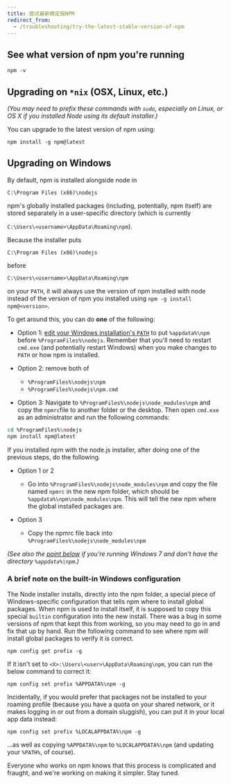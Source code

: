 ```yaml
---
title: 尝试最新稳定版NPM
redirect_from:
  - /troubleshooting/try-the-latest-stable-version-of-npm
---
```


## See what version of npm you're running

```
npm -v
```

## Upgrading on `*nix` (OSX, Linux, etc.)

_(You may need to prefix these commands with `sudo`, especially on Linux, or OS X if you installed Node using its default installer.)_

You can upgrade to the latest version of npm using:

```
npm install -g npm@latest
```

## Upgrading on Windows

By default, npm is installed alongside node in

`C:\Program Files (x86)\nodejs`

npm's globally installed packages (including, potentially, npm itself) are stored separately in a user-specific directory (which is currently

`C:\Users\<username>\AppData\Roaming\npm`).

Because the installer puts

`C:\Program Files (x86)\nodejs`

before

`C:\Users\<username>\AppData\Roaming\npm`

on your `PATH`, it will always use the version of npm installed with node instead of the version of npm you installed using `npm -g install npm@<version>`.

To get around this, you can do **one** of the following:

- Option 1: [edit your Windows installation's `PATH`](http://superuser.com/questions/284342/what-are-path-and-other-environment-variables-and-how-can-i-set-or-use-them) to put `%appdata%\npm` before `%ProgramFiles%\nodejs`. Remember that you'll need to restart `cmd.exe` (and potentially restart Windows) when you make changes to `PATH` or how npm is installed.

- Option 2: remove both of

  - `%ProgramFiles%\nodejs\npm`
  - `%ProgramFiles%\nodejs\npm.cmd`

- Option 3: Navigate to `%ProgramFiles%\nodejs\node_modules\npm` and copy the `npmrc`file to another folder or the desktop. Then open `cmd.exe` as an administrator and run the following commands:

```bash
cd %ProgramFiles%\nodejs
npm install npm@latest
```

If you installed npm with the node.js installer, after doing one of the previous steps, do the following.

- Option 1 or 2

  - Go into `%ProgramFiles%\nodejs\node_modules\npm` and copy the file named `npmrc` in the new npm folder, which should be `%appdata%\npm\node_modules\npm`. This will tell the new npm where the global installed packages are.

- Option 3
  - Copy the npmrc file back into `%ProgramFiles%\nodejs\node_modules\npm`

_(See also the [point below](https://docs.npmjs.com/common-errors#error-enoent-stat-cusersuserappdataroamingnpm-on-windows-7) if you're running Windows 7 and don't have the directory `%appdata%\npm`.)_

### A brief note on the built-in Windows configuration

The Node installer installs, directly into the npm folder, a special piece of Windows-specific configuration that tells npm where to install global packages. When npm is used to install itself, it is supposed to copy this special `builtin` configuration into the new install. There was a bug in some versions of npm that kept this from working, so you may need to go in and fix that up by hand. Run the following command to see where npm will install global packages to verify it is correct.

```
npm config get prefix -g
```

If it isn't set to `<X>:\Users\<user>\AppData\Roaming\npm`, you can run the below command to correct it:

```
npm config set prefix %APPDATA%\npm -g
```

Incidentally, if you would prefer that packages not be installed to your roaming profile (because you have a quota on your shared network, or it makes logging in or out from a domain sluggish), you can put it in your local app data instead:

```
npm config set prefix %LOCALAPPDATA%\npm -g
```

...as well as copying `%APPDATA%\npm` to `%LOCALAPPDATA%\npm` (and updating your `%PATH%`, of course).

Everyone who works on npm knows that this process is complicated and fraught, and we're working on making it simpler. Stay tuned.
